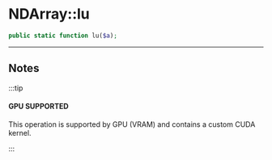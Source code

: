 # NDArray::lu

```php
public static function lu($a);
```

---

## Notes

:::tip

#### GPU SUPPORTED
This operation is supported by GPU (VRAM) and contains a custom CUDA kernel.

:::